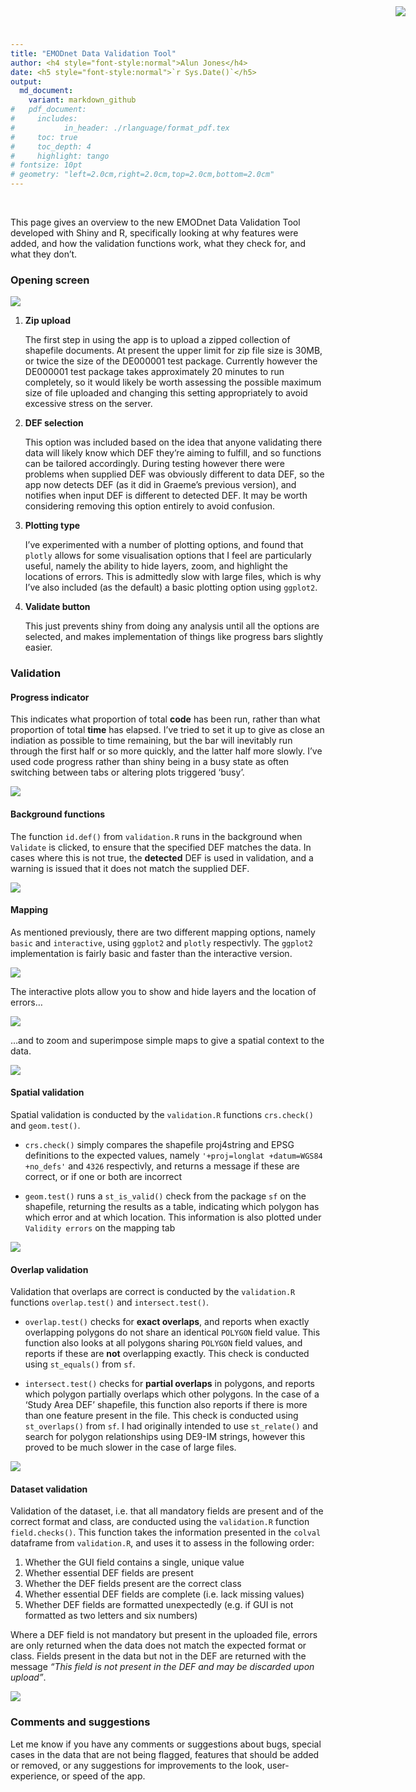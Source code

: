 ---
title: "EMODnet Data Validation Tool"
author: <h4 style="font-style:normal">Alun Jones</h4>    
date: <h5 style="font-style:normal">`r Sys.Date()`</h5>    
output:
  md_document:
    variant: markdown_github
#   pdf_document:
#     includes:
#           in_header: ./rlanguage/format_pdf.tex
#     toc: true
#     toc_depth: 4
#     highlight: tango
# fontsize: 10pt
# geometry: "left=2.0cm,right=2.0cm,top=2.0cm,bottom=2.0cm"
---

<img src="./images/jncc.png" style="position:absolute;top:10px;right:100px;" />
<br>

This page gives an overview to the new EMODnet Data Validation Tool developed with Shiny and R, specifically looking at why features were added, and how the validation functions work, what they check for, and what they don't.


### Opening screen
![](./images/opening.PNG)

(@) **Zip upload**

    The first step in using the app is to upload a zipped collection of shapefile documents. At present the upper limit for zip file size is 30MB, or twice the size of the DE000001 test package. Currently however the DE000001 test package takes approximately 20 minutes to run completely, so it would likely be worth assessing the possible maximum size of file uploaded and changing this setting appropriately to avoid excessive stress on the server.

(@) **DEF selection**

    This option was included based on the idea that anyone validating there data will likely know which DEF they're aiming to fulfill, and so functions can be tailored accordingly. During testing however there were problems when supplied DEF was obviously different to data DEF, so the app now detects DEF (as it did in Graeme's previous version), and notifies when input DEF is different to detected DEF. It may be worth considering removing this option entirely to avoid confusion.

(@) **Plotting type**

    I've experimented with a number of plotting options, and found that `plotly` allows for some visualisation options that I feel are particularly useful, namely the ability to hide layers, zoom, and highlight the locations of errors. This is admittedly slow with large files, which is why I've also included (as the default) a basic plotting option using `ggplot2`.

(@) **Validate button**

    This just prevents shiny from doing any analysis until all the options are selected, and makes implementation of things like progress bars slightly easier.

### Validation
#### Progress indicator
This indicates what proportion of total **code** has been run, rather than what proportion of total **time** has elapsed. I've tried to set it up to give as close an indiation as possible to time remaining, but the bar will inevitably run through the first half or so more quickly, and the latter half more slowly. I've used code progress rather than shiny being in a busy state as often switching between tabs or altering plots triggered 'busy'.
<br>

![](./images/progress.PNG)


#### Background functions
The function `id.def()` from `validation.R` runs in the background when `Validate` is clicked, to ensure that the specified DEF matches the data. In cases where this is not true, the **detected** DEF is used in validation, and a warning is issued that it does not match the supplied DEF.
<br>

![](./images/def.PNG)

#### Mapping
As mentioned previously, there are two different mapping options, namely `basic` and `interactive`, using `ggplot2` and `plotly` respectivly. The `ggplot2` implementation is fairly basic and faster than the interactive version.
<br>

![](./images/basic.PNG)

The interactive plots allow you to show and hide layers and the location of errors...
<br>

![](./images/valid_errors.PNG)

...and to zoom and superimpose simple maps to give a spatial context to the data.
<br>

![](./images/europe.PNG)

#### Spatial validation
Spatial validation is conducted by the `validation.R` functions `crs.check()` and `geom.test()`.

* `crs.check()` simply compares the shapefile proj4string and EPSG definitions to the expected values, namely `'+proj=longlat +datum=WGS84 +no_defs'` and `4326` respectivly, and returns a message if these are correct, or if one or both are incorrect

* `geom.test()` runs a `st_is_valid()` check from the package `sf` on the shapefile, returning the results as a table, indicating which polygon has which error and at which location. This information is also plotted under `Validity errors` on the mapping tab
<br>

![](./images/spatial_validation.PNG)

#### Overlap validation
Validation that overlaps are correct is conducted by the `validation.R` functions `overlap.test()` and `intersect.test()`.

* `overlap.test()` checks for **exact overlaps**, and reports when exactly overlapping polygons do not share an identical `POLYGON` field value. This function also looks at all polygons sharing `POLYGON` field values, and reports if these are **not** overlapping exactly. This check is conducted using `st_equals()` from `sf`.

* `intersect.test()` checks for **partial overlaps** in polygons, and reports which polygon partially overlaps which other polygons. In the case of a 'Study Area DEF' shapefile, this function also reports if there is more than one feature present in the file. This check is conducted using `st_overlaps()` from `sf`. I had originally intended to use `st_relate()` and search for polygon relationships using DE9-IM strings, however this proved to be much slower in the case of large files.
<br>

![](./images/overlap_validation.PNG)

#### Dataset validation
Validation of the dataset, i.e. that all mandatory fields are present and of the correct format and class, are conducted using the `validation.R` function `field.checks()`. This function takes the information presented in the `colval` dataframe from `validation.R`, and uses it to assess in the following order:

1. Whether the GUI field contains a single, unique value
2. Whether essential DEF fields are present
3. Whether the DEF fields present are the correct class
4. Whether essential DEF fields are complete (i.e. lack missing values)
5. Whether DEF fields are formatted unexpectedly (e.g. if GUI is not formatted as two letters and six numbers)

Where a DEF field is not mandatory but present in the uploaded file, errors are only returned when the data does not match the expected format or class. Fields present in the data but not in the DEF are returned with the message *"This field is not present in the DEF and may be discarded upon upload"*.
<br>

![](./images/dataset_validation.PNG)

### Comments and suggestions
Let me know if you have any comments or suggestions about bugs, special cases in the data that are not being flagged, features that should be added or removed, or any suggestions for improvements to the look, user-experience, or speed of the app.

<br>
<br>
<br>






